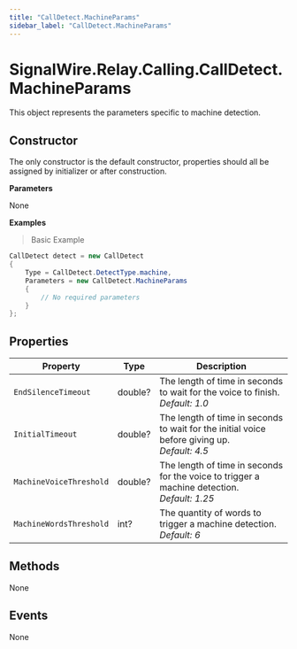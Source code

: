 ```yaml
---
title: "CallDetect.MachineParams"
sidebar_label: "CallDetect.MachineParams"
---
```


# SignalWire.Relay.Calling.CallDetect.MachineParams

This object represents the parameters specific to machine detection.

## Constructor

The only constructor is the default constructor, properties should all be assigned by initializer or after construction.

**Parameters**

None

**Examples**

> Basic Example

```csharp
CallDetect detect = new CallDetect
{
    Type = CallDetect.DetectType.machine,
    Parameters = new CallDetect.MachineParams
    {
        // No required parameters
    }
};
```

## Properties

| Property | Type | Description |
| -------- | ---- | ----------- |
| `EndSilenceTimeout` | double? | The length of time in seconds to wait for the voice to finish.<br />_Default: 1.0_ |
| `InitialTimeout` | double? | The length of time in seconds to wait for the initial voice before giving up.<br />_Default: 4.5_ |
| `MachineVoiceThreshold` | double? | The length of time in seconds for the voice to trigger a machine detection.<br />_Default: 1.25_ |
| `MachineWordsThreshold` | int? | The quantity of words to trigger a machine detection.<br />_Default: 6_ |

## Methods

None

## Events

None